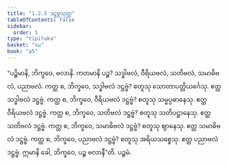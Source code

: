 ```yaml
---
title: "1.2.5 ဒဋ္ဌဗ္ဗသုတ္တ"
tableOfContents: false
sidebar:
  order: 5
type: "tipitaka"
basket: "su"
book: "a5"
---
```



<DynamicBreadcrumb />

<Division number="15" book="a5" e="ch" v="16" p="10">

<Paragraph number="59" book="a5">
“ပဉ္စိမာနိ, ဘိက္ခဝေ, ဗလာနိ. ကတမာနိ ပဉ္စ? သဒ္ဓါဗလံ, ဝီရိယဗလံ, သတိဗလံ, သမာဓိဗလံ, ပညာဗလံ. ကတ္ထ စ, ဘိက္ခဝေ, သဒ္ဓါဗလံ ဒဋ္ဌဗ္ဗံ? စတူသု သောတာပတ္တိယင်္ဂေသု. ဧတ္ထ သဒ္ဓါဗလံ ဒဋ္ဌဗ္ဗံ. ကတ္ထ စ, ဘိက္ခဝေ, ဝီရိယဗလံ ဒဋ္ဌဗ္ဗံ? စတူသု သမ္မပ္ပဓာနေသု. ဧတ္ထ ဝီရိယဗလံ ဒဋ္ဌဗ္ဗံ. ကတ္ထ စ, ဘိက္ခဝေ, သတိဗလံ ဒဋ္ဌဗ္ဗံ? စတူသု သတိပဋ္ဌာနေသု. ဧတ္ထ သတိဗလံ ဒဋ္ဌဗ္ဗံ. ကတ္ထ စ, ဘိက္ခဝေ, သမာဓိဗလံ ဒဋ္ဌဗ္ဗံ? စတူသု ဈာနေသု. ဧတ္ထ သမာဓိဗလံ ဒဋ္ဌဗ္ဗံ. ကတ္ထ စ, ဘိက္ခဝေ, ပညာဗလံ ဒဋ္ဌဗ္ဗံ? စတူသု အရိယသစ္စေသု. ဧတ္ထ ပညာဗလံ ဒဋ္ဌဗ္ဗံ. ဣမာနိ ခေါ, ဘိက္ခဝေ, ပဉ္စ ဗလာနီ”တိ.

</Paragraph>
</Division>

<Paragraph number="60" type="center" book="a5">
ပဉ္စမံ.
</Paragraph>